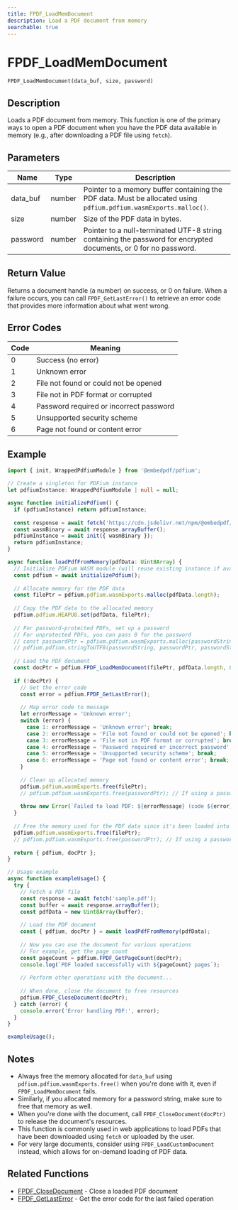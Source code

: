 ```yaml
---
title: FPDF_LoadMemDocument
description: Load a PDF document from memory
searchable: true
---
```


# FPDF_LoadMemDocument

`FPDF_LoadMemDocument(data_buf, size, password)`

## Description

Loads a PDF document from memory. This function is one of the primary ways to open a PDF document when you have the PDF data available in memory (e.g., after downloading a PDF file using `fetch`).

## Parameters

| Name | Type | Description |
|------|------|-------------|
| data_buf | number | Pointer to a memory buffer containing the PDF data. Must be allocated using `pdfium.pdfium.wasmExports.malloc()`. |
| size | number | Size of the PDF data in bytes. |
| password | number | Pointer to a null-terminated UTF-8 string containing the password for encrypted documents, or 0 for no password. |

## Return Value

Returns a document handle (a number) on success, or 0 on failure. When a failure occurs, you can call `FPDF_GetLastError()` to retrieve an error code that provides more information about what went wrong.

## Error Codes

| Code | Meaning |
|------|---------|
| 0 | Success (no error) |
| 1 | Unknown error |
| 2 | File not found or could not be opened |
| 3 | File not in PDF format or corrupted |
| 4 | Password required or incorrect password |
| 5 | Unsupported security scheme |
| 6 | Page not found or content error |

## Example

```typescript
import { init, WrappedPdfiumModule } from '@embedpdf/pdfium';

// Create a singleton for PDFium instance
let pdfiumInstance: WrappedPdfiumModule | null = null;

async function initializePdfium() {
  if (pdfiumInstance) return pdfiumInstance;
  
  const response = await fetch('https://cdn.jsdelivr.net/npm/@embedpdf/pdfium/pdfium.wasm');
  const wasmBinary = await response.arrayBuffer();
  pdfiumInstance = await init({ wasmBinary });
  return pdfiumInstance;
}

async function loadPdfFromMemory(pdfData: Uint8Array) {
  // Initialize PDFium WASM module (will reuse existing instance if available)
  const pdfium = await initializePdfium();
  
  // Allocate memory for the PDF data
  const filePtr = pdfium.pdfium.wasmExports.malloc(pdfData.length);
  
  // Copy the PDF data to the allocated memory
  pdfium.pdfium.HEAPU8.set(pdfData, filePtr);
  
  // For password-protected PDFs, set up a password
  // For unprotected PDFs, you can pass 0 for the password
  // const passwordPtr = pdfium.pdfium.wasmExports.malloc(passwordString.length + 1);
  // pdfium.pdfium.stringToUTF8(passwordString, passwordPtr, passwordString.length + 1);
  
  // Load the PDF document
  const docPtr = pdfium.FPDF_LoadMemDocument(filePtr, pdfData.length, 0);
  
  if (!docPtr) {
    // Get the error code
    const error = pdfium.FPDF_GetLastError();
    
    // Map error code to message
    let errorMessage = 'Unknown error';
    switch (error) {
      case 1: errorMessage = 'Unknown error'; break;
      case 2: errorMessage = 'File not found or could not be opened'; break;
      case 3: errorMessage = 'File not in PDF format or corrupted'; break;
      case 4: errorMessage = 'Password required or incorrect password'; break;
      case 5: errorMessage = 'Unsupported security scheme'; break;
      case 6: errorMessage = 'Page not found or content error'; break;
    }
    
    // Clean up allocated memory
    pdfium.pdfium.wasmExports.free(filePtr);
    // pdfium.pdfium.wasmExports.free(passwordPtr); // If using a password
    
    throw new Error(`Failed to load PDF: ${errorMessage} (code ${error})`);
  }
  
  // Free the memory used for the PDF data since it's been loaded into the document
  pdfium.pdfium.wasmExports.free(filePtr);
  // pdfium.pdfium.wasmExports.free(passwordPtr); // If using a password
  
  return { pdfium, docPtr };
}

// Usage example
async function exampleUsage() {
  try {
    // Fetch a PDF file
    const response = await fetch('sample.pdf');
    const buffer = await response.arrayBuffer();
    const pdfData = new Uint8Array(buffer);
    
    // Load the PDF document
    const { pdfium, docPtr } = await loadPdfFromMemory(pdfData);
    
    // Now you can use the document for various operations
    // For example, get the page count
    const pageCount = pdfium.FPDF_GetPageCount(docPtr);
    console.log(`PDF loaded successfully with ${pageCount} pages`);
    
    // Perform other operations with the document...
    
    // When done, close the document to free resources
    pdfium.FPDF_CloseDocument(docPtr);
  } catch (error) {
    console.error('Error handling PDF:', error);
  }
}

exampleUsage();
```

## Notes

- Always free the memory allocated for `data_buf` using `pdfium.pdfium.wasmExports.free()` when you're done with it, even if `FPDF_LoadMemDocument` fails.
- Similarly, if you allocated memory for a password string, make sure to free that memory as well.
- When you're done with the document, call `FPDF_CloseDocument(docPtr)` to release the document's resources.
- This function is commonly used in web applications to load PDFs that have been downloaded using `fetch` or uploaded by the user.
- For very large documents, consider using `FPDF_LoadCustomDocument` instead, which allows for on-demand loading of PDF data.

## Related Functions

- [FPDF_CloseDocument](/docs/pdfium/functions/FPDF_CloseDocument) - Close a loaded PDF document
- [FPDF_GetLastError](/docs/pdfium/functions/FPDF_GetLastError) - Get the error code for the last failed operation